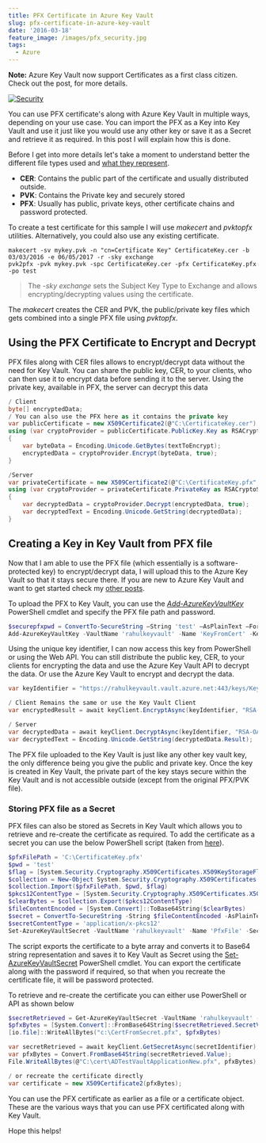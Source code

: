 ```yaml
---
title: PFX Certificate in Azure Key Vault
slug: pfx-certificate-in-azure-key-vault
date: '2016-03-18'
feature_image: /images/pfx_security.jpg
tags:
  - Azure
---
```

**Note:** Azure Key Vault now support Certificates as a first class citizen. Check out the post, <BlogLink
  href="/blog/manage-certificates-in-azure-key-vault"
  title="Manage Certificates in Azure Key Vault"
  description="Read this interesting blog post"
  authorImage="/images/logo-512x512-24.png"
  authorName="Rahul Nath"
  authorTitle="Rahul Pulikkot Nath"
  featureImage="/images/pfx_security.jpg"
/> for more details.

[![Security](/images/pfx_security.jpg)](https://www.flickr.com/photos/111692634@N04/15855489588)

You can use PFX certificate's along with Azure Key Vault in multiple ways, depending on your use case. You can import the PFX as a Key into Key Vault and use it just like you would use any other key or save it as a Secret and retrieve it as required. In this post I will explain how this is done.

Before I get into more details let's take a moment to understand better the different file types used and [what they represent](http://stackoverflow.com/questions/2292495/what-is-the-difference-between-a-cer-pvk-and-pfx-file).

-   **CER**: Contains the public part of the certificate and usually distributed outside.
-   **PVK**: Contains the Private key and securely stored
-   **PFX**: Usually has public, private keys, other certificate chains and password protected.

To create a test certificate for this sample I will use _makecert_ and _pvktopfx_ utilities. Alternatively, you could also use any existing certificate.

```text
makecert -sv mykey.pvk -n "cn=Certificate Key" CertificateKey.cer -b 03/03/2016 -e 06/05/2017 -r -sky exchange
pvk2pfx -pvk mykey.pvk -spc CertificateKey.cer -pfx CertificateKey.pfx -po test

```

> The _\-sky exchange_ sets the Subject Key Type to Exchange and allows encrypting/decrypting values using the certificate.

The _makecert_ creates the CER and PVK, the public/private key files which gets combined into a single PFX file using _pvktopfx_.

## Using the PFX Certificate to Encrypt and Decrypt

PFX files along with CER files allows to encrypt/decrypt data without the need for Key Vault. You can share the public key, CER, to your clients, who can then use it to encrypt data before sending it to the server. Using the private key, available in PFX, the server can decrypt this data

```csharp
/ Client
byte[] encryptedData;
/ You can also use the PFX here as it contains the private key
var publicCertificate = new X509Certificate2(@"C:\CertificateKey.cer");
using (var cryptoProvider = publicCertificate.PublicKey.Key as RSACryptoServiceProvider)
{
    var byteData = Encoding.Unicode.GetBytes(textToEncrypt);
    encryptedData = cryptoProvider.Encrypt(byteData, true);
}

/Server
var privateCertificate = new X509Certificate2(@"C:\CertificateKey.pfx", "test");
using (var cryptoProvider = privateCertificate.PrivateKey as RSACryptoServiceProvider)
{
    var decryptedData = cryptoProvider.Decrypt(encryptedData, true);
    var decryptedText = Encoding.Unicode.GetString(decryptedData);
}


```

## Creating a Key in Key Vault from PFX file

Now that I am able to use the PFX file (which essentially is a software-protected key) to encrypt/decrypt data, I will upload this to the Azure Key Vault so that it stays secure there. If you are new to Azure Key Vault and want to get started check my [other posts](/tag/azure-key-vault/).

To upload the PFX to Key Vault, you can use the _[Add-AzureKeyVaultKey](https://msdn.microsoft.com/en-us/library/dn868048.aspx)_ PowerShell cmdlet and specify the PFX file path and password.

```powershell
$securepfxpwd = ConvertTo-SecureString –String 'test' –AsPlainText –Force
Add-AzureKeyVaultKey -VaultName 'rahulkeyvault' -Name 'KeyFromCert' -KeyFilePath 'c:\CertificateKey.pfx' -KeyFilePassword $securepfxpwd

```

Using the unique key identifier, I can now access this key from PowerShell or using the Web API. You can still distribute the public key, CER, to your clients for encrypting the data and use the Azure Key Vault API to decrypt the data. Or use the Azure Key Vault to encrypt and decrypt the data.

```csharp
var keyIdentifier = "https://rahulkeyvault.vault.azure.net:443/keys/KeyFromCert/";

/ Client Remains the same or use the Key Vault Client
var encryptedResult = await keyClient.EncryptAsync(keyIdentifier, "RSA-OAEP", byteData);

/ Server
var decryptedData = await keyClient.DecryptAsync(keyIdentifier, "RSA-OAEP", certED);
var decryptedText = Encoding.Unicode.GetString(decryptedData.Result);

```

The PFX file uploaded to the Key Vault is just like any other key vault key, the only difference being you give the public and private key. Once the key is created in Key Vault, the private part of the key stays secure within the Key Vault and is not accessible outside (except from the original PFX/PVK file).

### Storing PFX file as a Secret

PFX files can also be stored as Secrets in Key Vault which allows you to retrieve and re-create the certificate as required. To add the certificate as a secret you can use the below PowerShell script (taken from [here](http://stackoverflow.com/questions/33728213/how-to-store-pfx-certificate-in-azure-key-vault)).

```powershell
$pfxFilePath = 'C:\CertificateKey.pfx'
$pwd = 'test'
$flag = [System.Security.Cryptography.X509Certificates.X509KeyStorageFlags]::Exportable
$collection = New-Object System.Security.Cryptography.X509Certificates.X509Certificate2Collection
$collection.Import($pfxFilePath, $pwd, $flag)
$pkcs12ContentType = [System.Security.Cryptography.X509Certificates.X509ContentType]::Pkcs12
$clearBytes = $collection.Export($pkcs12ContentType)
$fileContentEncoded = [System.Convert]::ToBase64String($clearBytes)
$secret = ConvertTo-SecureString -String $fileContentEncoded -AsPlainText –Force
$secretContentType = 'application/x-pkcs12'
Set-AzureKeyVaultSecret -VaultName 'rahulkeyvault' -Name 'PfxFile' -SecretValue $Secret -ContentType $secretContentType

```

The script exports the certificate to a byte array and converts it to Base64 string representation and saves it to Key Vault as Secret using the [Set-AzureKeyVaultSecret](https://msdn.microsoft.com/en-us/library/dn868050.aspx) PowerShell cmdlet. You can export the certificate along with the password if required, so that when you recreate the certificate file, it will be password protected.

To retrieve and re-create the certificate you can either use PowerShell or API as shown below

```powershell
$secretRetrieved = Get-AzureKeyVaultSecret -VaultName 'rahulkeyvault' -Name 'PfxFile'
$pfxBytes = [System.Convert]::FromBase64String($secretRetrieved.SecretValueText)
[io.file]::WriteAllBytes("c:\CertFromSecret.pfx", $pfxBytes)

```
```csharp
var secretRetrieved = await keyClient.GetSecretAsync(secretIdentifier);
var pfxBytes = Convert.FromBase64String(secretRetrieved.Value);
File.WriteAllBytes(@"C:\cert\ADTestVaultApplicationNew.pfx", pfxBytes);

/ or recreate the certificate directly
var certificate = new X509Certificate2(pfxBytes);

```

You can use the PFX certificate as earlier as a file or a certificate object. These are the various ways that you can use PFX certificated along with Key Vault.

Hope this helps!
